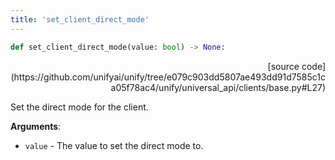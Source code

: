 ```yaml
---
title: 'set_client_direct_mode'
---
```


```python
def set_client_direct_mode(value: bool) -> None:
```

<p align="right">[source code](https://github.com/unifyai/unify/tree/e079c903dd5807ae493dd91d7585c1ca05f78ac4/unify/universal_api/clients/base.py#L27)</p>

Set the direct mode for the client.

**Arguments**:

- `value` - The value to set the direct mode to.
